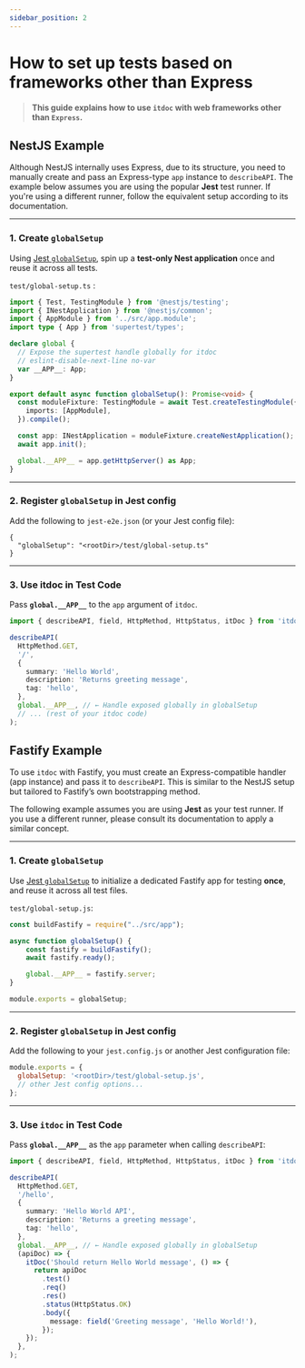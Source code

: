 ```yaml
---
sidebar_position: 2
---
```


# How to set up tests based on frameworks other than Express

> **This guide explains how to use `itdoc` with web frameworks other than `Express`.**

## NestJS Example

Although NestJS internally uses Express, due to its structure, you need to manually create and pass an Express-type `app` instance to `describeAPI`.
The example below assumes you are using the popular **Jest** test runner. If you're using a different runner, follow the equivalent setup according to its documentation.

---

### 1. Create `globalSetup`

Using [Jest `globalSetup`](https://jestjs.io/docs/configuration#globalsetup-string), spin up a **test-only Nest application** once and reuse it across all tests.

`test/global-setup.ts` :

```ts
import { Test, TestingModule } from '@nestjs/testing';
import { INestApplication } from '@nestjs/common';
import { AppModule } from '../src/app.module';
import type { App } from 'supertest/types';

declare global {
  // Expose the supertest handle globally for itdoc
  // eslint-disable-next-line no-var
  var __APP__: App;
}

export default async function globalSetup(): Promise<void> {
  const moduleFixture: TestingModule = await Test.createTestingModule({
    imports: [AppModule],
  }).compile();

  const app: INestApplication = moduleFixture.createNestApplication();
  await app.init();

  global.__APP__ = app.getHttpServer() as App;
}
```

---

### 2. Register `globalSetup` in Jest config

Add the following to `jest-e2e.json` (or your Jest config file):

```jsonc
{
  "globalSetup": "<rootDir>/test/global-setup.ts"
}
```

---

### 3. Use itdoc in Test Code

Pass **`global.__APP__`** to the `app` argument of `itdoc`.

```ts
import { describeAPI, field, HttpMethod, HttpStatus, itDoc } from 'itdoc';

describeAPI(
  HttpMethod.GET,
  '/',
  {
    summary: 'Hello World',
    description: 'Returns greeting message',
    tag: 'hello',
  },
  global.__APP__, // ← Handle exposed globally in globalSetup
  // ... (rest of your itdoc code)
);
```


## Fastify Example

To use `itdoc` with Fastify, you must create an Express-compatible handler (app instance) and pass it to `describeAPI`. This is similar to the NestJS setup but tailored to Fastify’s own bootstrapping method.

The following example assumes you are using **Jest** as your test runner. If you use a different runner, please consult its documentation to apply a similar concept.

---

### 1. Create `globalSetup`

Use [Jest `globalSetup`](https://jestjs.io/docs/configuration#globalsetup-string) to initialize a dedicated Fastify app for testing **once**, and reuse it across all test files.

`test/global-setup.js`:

```js
const buildFastify = require("../src/app");

async function globalSetup() {
    const fastify = buildFastify();
    await fastify.ready();

    global.__APP__ = fastify.server;
}

module.exports = globalSetup;
```

---

### 2. Register `globalSetup` in Jest config

Add the following to your `jest.config.js` or another Jest configuration file:

```js
module.exports = {
  globalSetup: '<rootDir>/test/global-setup.js',
  // other Jest config options...
};
```

---

### 3. Use `itdoc` in Test Code

Pass **`global.__APP__`** as the `app` parameter when calling `describeAPI`:

```ts
import { describeAPI, field, HttpMethod, HttpStatus, itDoc } from 'itdoc';

describeAPI(
  HttpMethod.GET,
  '/hello',
  {
    summary: 'Hello World API',
    description: 'Returns a greeting message',
    tag: 'hello',
  },
  global.__APP__, // ← Handle exposed globally in globalSetup
  (apiDoc) => {
    itDoc('Should return Hello World message', () => {
      return apiDoc
        .test()
        .req()
        .res()
        .status(HttpStatus.OK)
        .body({
          message: field('Greeting message', 'Hello World!'),
        });
    });
  },
);
```
